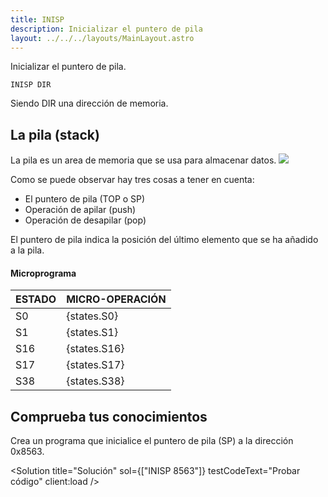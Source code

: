 ```yaml
---
title: INISP
description: Inicializar el puntero de pila
layout: ../../../layouts/MainLayout.astro
---
```



Inicializar el puntero de pila.

```
INISP DIR
```

Siendo DIR una dirección de memoria.

## La pila (stack)

La pila es un area de memoria que se usa para almacenar datos.
![](/assets/components/stack.png)

Como se puede observar hay tres cosas a tener en cuenta:

- El puntero de pila (TOP o SP)
- Operación de apilar (push)
- Operación de desapilar (pop)

El puntero de pila indica la posición del último elemento que se ha añadido a la pila.

#### Microprograma

| ESTADO | MICRO-OPERACIÓN |
| :----- | :-------------- |
| S0     | {states.S0}     |
| S1     | {states.S1}     |
| S16    | {states.S16}    |
| S17    | {states.S17}    |
| S38    | {states.S38}    |

## Comprueba tus conocimientos

Crea un programa que inicialice el puntero de pila (SP) a la dirección 0x8563.

<Solution
  title="Solución"
  sol={["INISP 8563"]}
  testCodeText="Probar código"
  client:load
/>
